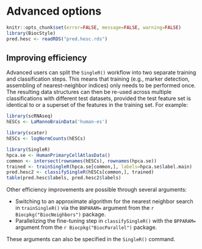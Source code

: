 # Advanced options

```r
knitr::opts_chunk$set(error=FALSE, message=FALSE, warning=FALSE)
library(BiocStyle)
pred.hesc <- readRDS("pred.hesc.rds")
```

## Improving efficiency

Advanced users can split the `SingleR()` workflow into two separate training and classification steps.
This means that training (e.g., marker detection, assembling of nearest-neighbor indices) only needs to be performed once.
The resulting data structures can then be re-used across multiple classifications with different test datasets, provided the test feature set is identical to or a superset of the features in the training set.
For example:

```r
library(scRNAseq)
hESCs <- LaMannoBrainData('human-es')

library(scater)
hESCs <- logNormCounts(hESCs)

library(SingleR)
hpca.se <- HumanPrimaryCellAtlasData()
common <- intersect(rownames(hESCs), rownames(hpca.se))
trained <- trainSingleR(hpca.se[common,], labels=hpca.se$label.main)
pred.hesc2 <- classifySingleR(hESCs[common,], trained)
table(pred.hesc$labels, pred.hesc2$labels)
```

Other efficiency improvements are possible through several arguments:

- Switching to an approximate algorithm for the nearest neighbor search in `trainSingleR()` via the `BNPARAM=` argument from the `r Biocpkg("BiocNeighbors")` package.
- Parallelizing the fine-tuning step in `classifySingleR()` with the `BPPARAM=` argument from the `r Biocpkg("BiocParallel")` package.

These arguments can also be specified in the `SingleR()` command.
